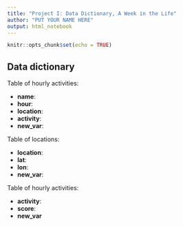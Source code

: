 ```yaml
---
title: "Project I: Data Dictionary, A Week in the Life"
author: "PUT YOUR NAME HERE"
output: html_notebook
---
```


```r
knitr::opts_chunk$set(echo = TRUE)
```

## Data dictionary

Table of hourly activities:

- **name**:
- **hour**: 
- **location**:
- **activity**:
- **new_var**:

Table of locations:

- **location**:
- **lat**:
- **lon**:
- **new_var**:

Table of hourly activities:

- **activity**:
- **score**:
- **new_var**


